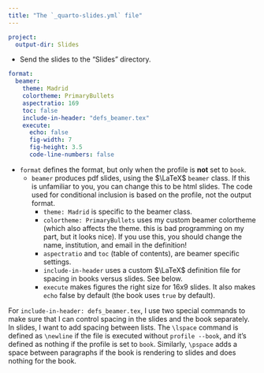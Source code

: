 ```yaml
---
title: "The `_quarto-slides.yml` file"
---
```


```yml
project:
  output-dir: Slides
```

- Send the slides to the "Slides" directory. 

```yml
format: 
  beamer:
    theme: Madrid
    colortheme: PrimaryBullets
    aspectratio: 169
    toc: false
    include-in-header: "defs_beamer.tex"
    execute:
      echo: false
      fig-width: 7
      fig-height: 3.5
      code-line-numbers: false
```

- `format` defines the format, but only when the profile is **not** set to `book`.
    - `beamer` produces pdf slides, using the $\LaTeX$ `beamer` class. If this is unfamiliar to you, you can change this to be html slides. The code used for conditional inclusion is based on the profile, not the output format.
        - `theme: Madrid` is specific to the beamer class.
        - `colortheme: PrimaryBullets` uses my custom beamer colortheme (which also affects the theme. this is bad programming on my part, but it looks nice). If you use this, you should change the name, institution, and email in the definition!
        - `aspectratio` and `toc` (table of contents), are beamer specific settings.
        - `include-in-header` uses a custom $\LaTeX$ definition file for spacing in books versus slides. See below.
        - `execute` makes figures the right size for 16x9 slides. It also makes `echo` false by default (the book uses `true` by default).

For `include-in-header: defs_beamer.tex`, I use two special commands to make sure that I can control spacing in the slides and the book separately. In slides, I want to add spacing between lists. The `\lspace` command is defined as `\newline` if the file is executed without `profile --book`, and it's defined as nothing if the profile is set to `book`. Similarly, `\pspace` adds a space between paragraphs if the book is rendering to slides and does nothing for the book.

